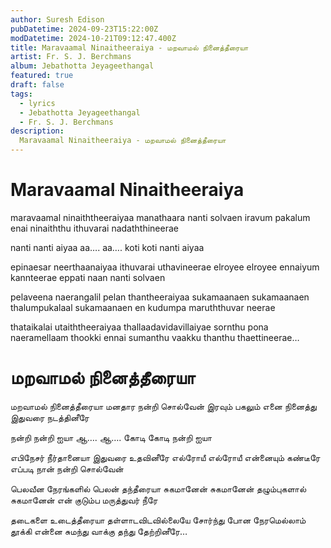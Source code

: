 ```yaml
---
author: Suresh Edison
pubDatetime: 2024-09-23T15:22:00Z
modDatetime: 2024-10-21T09:12:47.400Z
title: Maravaamal Ninaitheeraiya - மறவாமல் நினைத்தீரையா
artist: Fr. S. J. Berchmans
album: Jebathotta Jeyageethangal
featured: true
draft: false
tags:
  - lyrics
  - Jebathotta Jeyageethangal
  - Fr. S. J. Berchmans
description:
  Maravaamal Ninaitheeraiya - மறவாமல் நினைத்தீரையா
---
```


# Maravaamal Ninaitheeraiya

<Lyrics>

maravaamal ninaiththeeraiyaa
manathaara nanti solvaen
iravum pakalum enai ninaiththu
ithuvarai nadaththineerae

nanti nanti aiyaa aa…. aa….
koti koti nanti aiyaa

epinaesar neerthaanaiyaa
ithuvarai uthavineerae
elroyee elroyee ennaiyum kannteerae
eppati naan nanti solvaen

pelaveena naerangalil pelan thantheeraiyaa
sukamaanaen sukamaanaen
thalumpukalaal sukamaanaen
en kudumpa maruththuvar neerae

thataikalai utaiththeeraiyaa
thallaadavidavillaiyae
sornthu pona naeramellaam
thookki ennai sumanthu
vaakku thanthu thaettineerae… 
</Lyrics>



# மறவாமல் நினைத்தீரையா

<Lyrics>


மறவாமல் நினைத்தீரையா
மனதார நன்றி சொல்வேன்
இரவும் பகலும் எனை நினைத்து
இதுவரை நடத்தினீரே

நன்றி நன்றி ஐயா ஆ…. ஆ….
கோடி கோடி நன்றி ஐயா

எபிநேசர் நீர்தானையா
இதுவரை உதவினீரே
எல்ரோயீ எல்ரோயீ என்னையும் கண்டீரே
எப்படி நான் நன்றி சொல்வேன்

பெலவீன நேரங்களில் பெலன் தந்தீரையா
சுகமானேன் சுகமானேன்
தழும்புகளால் சுகமானேன்
என் குடும்ப மருத்துவர் நீரே

தடைகளை உடைத்தீரையா
தள்ளாடவிடவில்லையே
சோர்ந்து போன நேரமெல்லாம்
தூக்கி என்னை சுமந்து
வாக்கு தந்து தேற்றினீரே…
</Lyrics>
